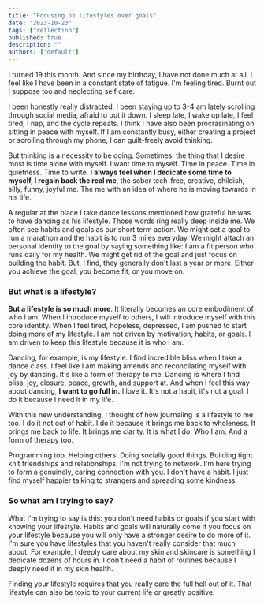 ```yaml
---
title: "Focusing on lifestyles over goals"
date: "2023-10-23"
tags: ["reflection"]
published: true
description: ""
authors: ["default"]
---
```


I turned 19 this month. And since my birthday, I have not done much at all. I feel like I have been in a constant state of fatigue. I'm feeling tired. Burnt out I suppose too and neglecting self care.

I been honestly really distracted. I been staying up to 3-4 am lately scrolling through social media, afraid to put it down. I sleep late, I wake up late, I feel tired, I nap, and the cycle repeats. I think I have also been procrasinating on sitting in peace with myself. If I am constantly busy, either creating a project or scrolling through my phone, I can guilt-freely avoid thinking.

But thinking is a necessity to be doing. Sometimes, the thing that I desire most is time alone with myself. I want time to myself. Time in peace. Time in quietness. Time to write. **I always feel when I dedicate some time to myself, I regain back the real me**, the sober tech-free, creative, childish, silly, funny, joyful me. The me with an idea of where he is moving towards in his life.

A regular at the place I take dance lessons mentioned how grateful he was to have dancing as his lifestyle. Those words ring really deep inside me. We often see habits and goals as our short term action. We might set a goal to run a marathon and the habit is to run 3 miles everyday. We might attach an personal identity to the goal by saying something like: I am a fit person who runs daily for my health. We might get rid of the goal and just focus on building the habit. But, I find, they generally don't last a year or more. Either you achieve the goal, you become fit, or you move on.

### But what is a lifestyle?

**But a lifestyle is so much more**. It literally becomes an core embodiment of who I am. When I introduce myself to others, I will introduce myself with this core identity. When I feel tired, hopeless, depressed, I am pushed to start doing more of my lifestyle. I am not driven by motivation, habits, or goals. I am driven to keep this lifestyle because it is who I am.

Dancing, for example, is my lifestyle. I find incredible bliss when I take a dance class. I feel like I am making amends and reconcilating myself with joy by dancing. It's like a form of therapy to me. Dancing is where I find bliss, joy, closure, peace, growth, and support at. And when I feel this way about dancing, **I want to go full in.** I love it. It's not a habit, it's not a goal. I do it because I need it in my life.

With this new understanding, I thought of how journaling is a lifestyle to me too. I do it not out of habit. I do it because it brings me back to wholeness. It brings me back to life. It brings me clarity. It is what I do. Who I am. And a form of therapy too.

Programming too. Helping others. Doing socially good things. Building tight knit friendships and relationships. I'm not trying to network. I'm here trying to form a genuinely, caring connection with you. I don't have a habit. I just find myself happier talking to strangers and spreading some kindness.

### So what am I trying to say?

What I'm trying to say is this: you don't need habits or goals if you start with knowing your lifestyle. Habits and goals will naturally come if you focus on your lifestyle because you will only have a stronger desire to do more of it. I'm sure you have lifestyles that you haven't really consider that much about. For example, I deeply care about my skin and skincare is something I dedicate dozens of hours in. I don't need a habit of routines because I deeply need it in my skin health.

Finding your lifestyle requires that you really care the full hell out of it. That lifestyle can also be toxic to your current life or greatly positive.
